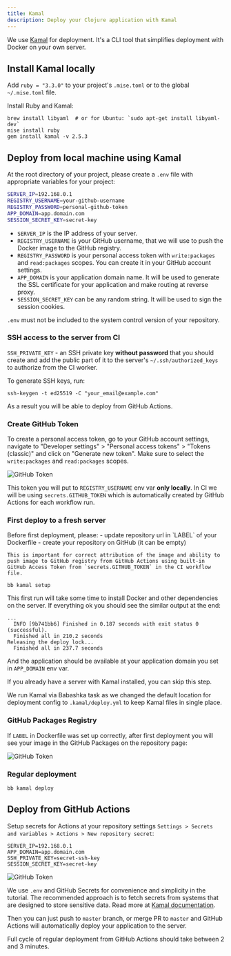 ```yaml
---
title: Kamal
description: Deploy your Clojure application with Kamal
---
```


We use [Kamal](https://kamal-deploy.org/) for deployment. It's a CLI tool that simplifies deployment with Docker on your own server.

## Install Kamal locally

Add `ruby = "3.3.0"` to your project's `.mise.toml` or to the global `~/.mise.toml` file.

Install Ruby and Kamal:

```shell
brew install libyaml  # or for Ubuntu: `sudo apt-get install libyaml-dev`
mise install ruby
gem install kamal -v 2.5.3
```

## Deploy from local machine using Kamal

At the root directory of your project, please create a `.env` file with appropriate variables for your project:

```bash
SERVER_IP=192.168.0.1
REGISTRY_USERNAME=your-github-username
REGISTRY_PASSWORD=personal-github-token
APP_DOMAIN=app.domain.com
SESSION_SECRET_KEY=secret-key
```

- `SERVER_IP` is the IP address of your server.
- `REGISTRY_USERNAME` is your GitHub username, that we will use to push the Docker image to the GitHub registry.
- `REGISTRY_PASSWORD` is your personal access token with `write:packages` and `read:packages` scopes. You can create it in your GitHub account settings.
- `APP_DOMAIN` is your application domain name. It will be used to generate the SSL certificate for your application and make routing at reverse proxy.
- `SESSION_SECRET_KEY` can be any random string. It will be used to sign the session cookies.

<Callout title="Important" type="warn">`.env` must not be included to the system control version of your repository.</Callout>

### SSH access to the server from CI

`SSH_PRIVATE_KEY` - an SSH private key **without password** that you should create and add the public part of it to the server's `~/.ssh/authorized_keys` to authorize from the CI worker.

To generate SSH keys, run:

```shell
ssh-keygen -t ed25519 -C "your_email@example.com"
```

As a result you will be able to deploy from GitHub Actions.


### Create GitHub Token

To create a personal access token, go to your GitHub account settings, navigate to "Developer settings" > "Personal access tokens" > "Tokens (classic)" and click on "Generate new token". Make sure to select the `write:packages` and `read:packages` scopes.

![GitHub Token](@/public/lite_gh_token.png)

This token you will put to `REGISTRY_USERNAME` env var **only locally**. In CI we will be using `secrets.GITHUB_TOKEN` which is automatically created by GitHub Actions for each workflow run.

### First deploy to a fresh server

<Callout title="Important" type="warn">
    Before first deployment, please:
    - update repository url in `LABEL` of your Dockerfile
    - create your repository on GitHub (it can be empty)

    This is important for correct attribution of the image and ability to push image to GitHub registry from GitHub Actions using built-in GitHub Access Token from `secrets.GITHUB_TOKEN` in the CI workflow file.
</Callout>

```shell
bb kamal setup
```

This first run will take some time to install Docker and other dependencies on the server. If everything ok you should see the similar output at the end:

```shell
...
  INFO [9b741bb6] Finished in 0.187 seconds with exit status 0 (successful).
  Finished all in 210.2 seconds
Releasing the deploy lock...
  Finished all in 237.7 seconds
```

And the application should be available at your application domain you set in `APP_DOMAIN` env var.

If you already have a server with Kamal installed, you can skip this step.

<Callout title="Info" type="info">We run Kamal via Babashka task as we changed the default location for deployment config to `.kamal/deploy.yml` to keep Kamal files in single place.</Callout>

### GitHub Packages Registry

If `LABEL` in Dockerfile was set up correctly, after first deployment you will see your image in the GitHub Packages on the repository page:

![GitHub Token](@/public/lite_gh_packages.png)

### Regular deployment

```shell
bb kamal deploy
```

## Deploy from GitHub Actions

Setup secrets for Actions at your repository settings `Settings > Secrets and variables > Actions > New repository secret`:

```shell
SERVER_IP=192.168.0.1
APP_DOMAIN=app.domain.com
SSH_PRIVATE_KEY=secret-ssh-key
SESSION_SECRET_KEY=secret-key
```

![GitHub Token](@/public/lite_gh_secrets.png)

<Callout title="Tip" type="info">We use `.env` and GitHub Secrets for convenience and simplicity in the tutorial.
The recommended approach is to fetch secrets from systems that are designed to store sensitive data.
Read more at [Kamal documentation](https://kamal-deploy.org/docs/commands/secrets/).</Callout>

Then you can just push to `master` branch, or merge PR to `master` and GitHub Actions will automatically deploy your application to the server.

Full cycle of regular deployment from GitHub Actions should take between 2 and 3 minutes.
